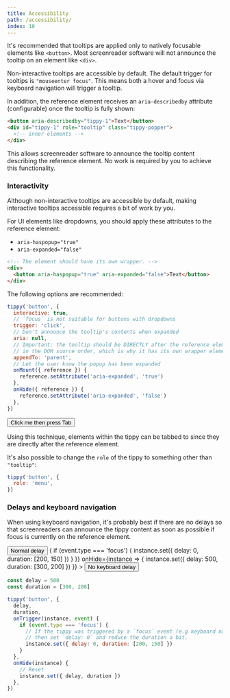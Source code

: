 ```yaml
---
title: Accessibility
path: /accessibility/
index: 10
---
```



It's recommended that tooltips are applied only to natively focusable elements
like `<button>`. Most screenreader software will not announce the tooltip on an
element like `<div>`.

Non-interactive tooltips are accessible by default. The default trigger for
tooltips is `"mouseenter focus"`. This means both a hover and focus via keyboard
navigation will trigger a tooltip.

In addition, the reference element receives an `aria-describedby` attribute
(configurable) once the tooltip is fully shown:

```html
<button aria-describedby="tippy-1">Text</button>
<div id="tippy-1" role="tooltip" class="tippy-popper">
  <!-- inner elements -->
</div>
```

This allows screenreader software to announce the tooltip content describing the
reference element. No work is required by you to achieve this functionality.

### Interactivity

Although non-interactive tooltips are accessible by default, making interactive
tooltips accessible requires a bit of work by you.

For UI elements like dropdowns, you should apply these attributes to the
reference element:

- `aria-haspopup="true"`
- `aria-expanded="false"`

<!-- prettier-ignore -->
```html
<!-- The element should have its own wrapper. -->
<div>
  <button aria-haspopup="true" aria-expanded="false">Text</button>
</div>
```

The following options are recommended:

```js
tippy('button', {
  interactive: true,
  // `focus` is not suitable for buttons with dropdowns
  trigger: 'click',
  // Don't announce the tooltip's contents when expanded
  aria: null,
  // Important: the tooltip should be DIRECTLY after the reference element
  // in the DOM source order, which is why it has its own wrapper element
  appendTo: 'parent',
  // Let the user know the popup has been expanded
  onMount({ reference }) {
    reference.setAttribute('aria-expanded', 'true')
  },
  onHide({ reference }) {
    reference.setAttribute('aria-expanded', 'false')
  },
})
```

<Demo>
  <Button>Click me then press Tab</Button>
  <Dropdown text="Press enter to click" />
</Demo>

Using this technique, elements within the tippy can be tabbed to since they are
directly after the reference element.

It's also possible to change the `role` of the tippy to something other than
`"tooltip"`:

```js
tippy('button', {
  role: 'menu',
})
```

### Delays and keyboard navigation

When using keyboard navigation, it's probably best if there are no delays so
that screenreaders can announce the tippy content as soon as possible if focus
is currently on the reference element.

<Demo>
  <Tippy delay={500} duration={[300, 200]}>
    <Button>Normal delay</Button>
  </Tippy>
  <Tippy
    delay={500}
    duration={[300, 200]}
    onTrigger={(instance, event) => {
      if (event.type === 'focus') {
        instance.set({ delay: 0, duration: [200, 150] })
      }
    }}
    onHide={instance => {
      instance.set({ delay: 500, duration: [300, 200] })
    }}
  >
    <Button>No keyboard delay</Button>
  </Tippy>
</Demo>

```js
const delay = 500
const duration = [300, 200]

tippy('button', {
  delay,
  duration,
  onTrigger(instance, event) {
    if (event.type === 'focus') {
      // If the tippy was triggered by a `focus` event (e.g keyboard navigation)
      // then set `delay: 0` and reduce the duration a bit.
      instance.set({ delay: 0, duration: [200, 150] })
    }
  },
  onHide(instance) {
    // Reset
    instance.set({ delay, duration })
  },
})
```
